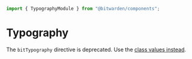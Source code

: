 

<Meta of={stories} />

```ts
import { TypographyModule } from "@bitwarden/components";
```

# Typography

The `bitTypography` directive is deprecated. Use the
[class values instead](?path=/docs/documentation-typography--typography).
